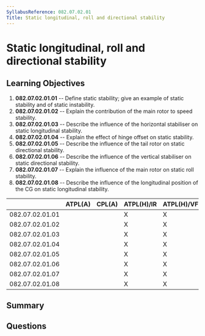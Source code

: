 ```yaml
---
SyllabusReference: 082.07.02.01
Title: Static longitudinal, roll and directional stability
---
```


# Static longitudinal, roll and directional stability

## Learning Objectives

1. **082.07.02.01.01** -- Define static stability; give an example of static
   stability and of static instability.
2. **082.07.02.01.02** -- Explain the contribution of the main rotor to speed
   stability.
3. **082.07.02.01.03** -- Describe the influence of the horizontal stabiliser on
   static longitudinal stability.
4. **082.07.02.01.04** -- Explain the effect of hinge offset on static
   stability.
5. **082.07.02.01.05** -- Describe the influence of the tail rotor on static
   directional stability.
6. **082.07.02.01.06** -- Describe the influence of the vertical stabiliser on
   static directional stability.
7. **082.07.02.01.07** -- Explain the influence of the main rotor on static roll
   stability.
8. **082.07.02.01.08** -- Describe the influence of the longitudinal position of
   the CG on static longitudinal stability.

|                 | ATPL(A) | CPL(A) | ATPL(H)/IR | ATPL(H)/VFR | CPL(H) | IR  | CBIR(A) |
| --------------- | ------- | ------ | ---------- | ----------- | ------ | --- | ------- |
| 082.07.02.01.01 |         |        | X          | X           | X      |     |         |
| 082.07.02.01.02 |         |        | X          | X           | X      |     |         |
| 082.07.02.01.03 |         |        | X          | X           | X      |     |         |
| 082.07.02.01.04 |         |        | X          | X           | X      |     |         |
| 082.07.02.01.05 |         |        | X          | X           | X      |     |         |
| 082.07.02.01.06 |         |        | X          | X           | X      |     |         |
| 082.07.02.01.07 |         |        | X          | X           | X      |     |         |
| 082.07.02.01.08 |         |        | X          | X           | X      |     |         |

## Summary

## Questions
